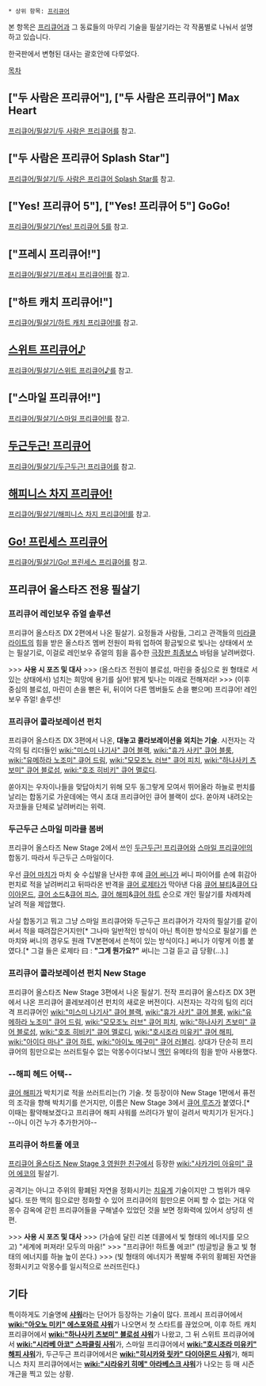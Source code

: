  * 상위 항목: [[프리큐어]]

본 항목은 [[프리큐어]]과 그 동료들의 마무리 기술을 필살기라는 각 작품별로 나눠서 설명하고 있습니다.

한국판에서 변형된 대사는 괄호안에 다루었다.

[[목차]]

== ["두 사람은 프리큐어"], ["두 사람은 프리큐어"] Max Heart ==
[[프리큐어/필살기/두 사람은 프리큐어]]를 참고.
== ["두 사람은 프리큐어 Splash Star"] ==
[[프리큐어/필살기/두 사람은 프리큐어 Splash Star]]를 참고.
== ["Yes! 프리큐어 5"], ["Yes! 프리큐어 5"] GoGo! ==
[[프리큐어/필살기/Yes! 프리큐어 5]]를 참고.
== ["프레시 프리큐어!"] ==
[[프리큐어/필살기/프레시 프리큐어!]]를 참고.
== ["하트 캐치 프리큐어!"] ==
[[프리큐어/필살기/하트 캐치 프리큐어!]]를 참고.
== [[스위트 프리큐어♪]] ==
[[프리큐어/필살기/스위트 프리큐어♪]]를 참고.
== ["스마일 프리큐어!"] ==
[[프리큐어/필살기/스마일 프리큐어!]]를 참고.
== [[두근두근! 프리큐어]] ==
[[프리큐어/필살기/두근두근! 프리큐어]]를 참고.
== [[해피니스 차지 프리큐어!]] ==
[[프리큐어/필살기/해피니스 차지 프리큐어!]]를 참고.
== [[Go! 프린세스 프리큐어]] ==
[[프리큐어/필살기/Go! 프린세스 프리큐어]]를 참고.

== 프리큐어 올스타즈 전용 필살기 ==
=== 프리큐어 레인보우 쥬얼 솔루션 ===
프리큐어 올스타즈 DX 2편에서 나온 필살기. 요정들과 사람들, 그리고 관객들의 [[미라클 라이트]]의 힘을 받은 올스타즈 멤버 전원이 파워 업하여 황금빛으로 빛나는 상태에서 쏘는 필살기로, 이걸로 레인보우 쥬얼의 힘을 흡수한 [[극장판 최종보스]] 바텀을 날려버렸다.

>>> '''사용 시 포즈 및 대사'''
>>> (올스타즈 전원이 블로섬, 마린을 중심으로 원 형태로 서있는 상태에서) 넘치는 희망에 용기를 실어! 밝게 빛나는 미래로 전해져라! 
>>> (이후 중심의 블로섬, 마린이 손을 뻗은 뒤, 뒤이어 다른 멤버들도 손을 뻗으며) 프리큐어! 레인보우 쥬얼! 솔루션!
 
=== 프리큐어 콜라보레이션 펀치 ===
프리큐어 올스타즈 DX 3편에서 나온, '''대놓고 콜라보레이션을 외치는 기술'''. 시전자는 각각의 팀 리더들인 [[wiki:"미스미 나기사" 큐어 블랙]], [[wiki:"휴가 사키" 큐어 블룸]], [[wiki:"유메하라 노조미" 큐어 드림]], [[wiki:"모모조노 러브" 큐어 피치]], [[wiki:"하나사키 츠보미" 큐어 블로섬]], [[wiki:"호조 히비키" 큐어 멜로디]].

쏟아지는 우자이나들을 맞답아치기 위해 모두 동그랗게 모여서 뛰어올라 하늘로 펀치를 날리는 합동기로 가운데에는 역시 초대 프리큐어인 큐어 블랙이 섰다. 쏟아져 내려오는 자코들을 단체로 날려버리는 위력.

=== 두근두근 스마일 미라클 봄버 ===
프리큐어 올스타즈 New Stage 2에서 쓰인 [[두근두근! 프리큐어]]와 [[스마일 프리큐어!]]의 합동기. 따라서 두근두근 스마일이다. 

우선 [[큐어 마치]]가 마치 슛 수십발을 난사한 후에 [[큐어 써니]]가 써니 파이어를 손에 휘감아 펀치로 적을 날려버리고 뒤따라온 반격을 [[큐어 로제타]]가 막아낸 다음 [[큐어 뷰티]]&[[큐어 다이아몬드]], [[큐어 소드]]&[[큐어 피스]], [[큐어 해피]]&[[큐어 하트]] 순으로 개인 필살기를 차례차례 날려 적을 제압했다.

사실 합동기고 뭐고 그냥 스마일 프리큐어와 두근두근 프리큐어가 각자의 필살기를 같이 써서 적을 때려잡은거지만[* 그나마 일반적인 방식이 아닌 특이한 방식으로 필살기를 쓴 마치와 써니의 경우도 원래 TV본편에서 쓴적이 있는 방식이다.] 써니가 이렇게 이름 붙였다.[* 그걸 들은 로제타 曰 : '''"그게 뭔가요?"''' 써니는 그걸 듣고 급 당황(...).]

=== 프리큐어 콜라보레이션 펀치 New Stage ===
프리큐어 올스타즈 New Stage 3편에서 나온 필살기. 전작 프리큐어 올스타즈 DX 3편에서 나온 프리큐어 콜레보레이션 펀치의 새로운 버전이다. 시전자는 각각의 팀의 리더 격 프리큐어인 [[wiki:"미스미 나기사" 큐어 블랙]], [[wiki:"휴가 사키" 큐어 블룸]], [[wiki:"유메하라 노조미" 큐어 드림]], [[wiki:"모모조노 러브" 큐어 피치]], [[wiki:"하나사키 츠보미" 큐어 블로섬]], [[wiki:"호조 히비키" 큐어 멜로디]], [[wiki:"호시조라 미유키" 큐어 해피]], [[wiki:"아이다 마나" 큐어 하트]], [[wiki:"아이노 메구미" 큐어 러블리]]. 상대가 단순히 프리큐어의 힘만으로는 쓰러트릴수 없는 악몽수이다보니 [[맥]]인 유메타의 힘을 받아 사용했다.

=== --해피 헤드 어택-- ===
[[큐어 해피]]가 박치기로 적을 쓰러트리는(?) 기술. 첫 등장이야 New Stage 1편에서 퓨전의 조각을 향해 박치기를 쓴거지만, 이름은 New Stage 3에서 [[큐어 루즈]]가 붙였다.[* 이때는 활약해보겠다고 프리큐어 해피 샤워를 쓰려다가 발이 걸려서 박치기가 된거다.] --아니 이건 누가 추가한거야--

=== 프리큐어 하트풀 에코 ===
{{{#!HTML
<center>
<iframe width="560" height="315" src="//www.youtube.com/embed/02WzNoymr3A" frameborder="0" allowfullscreen></iframe>
</center>
}}}
[[프리큐어 올스타즈 New Stage 3 영원한 친구]]에서 등장한 [[wiki:"사카가미 아유미" 큐어 에코]]의 필살기.

공격기는 아니고 주위의 황폐된 자연을 정화시키는 [[치유계]] 기술이지만 그 범위가 매우 넓다. 또한 맥의 힘으로만 정화할 수 있어 프리큐어의 힘만으론 어찌 할 수 없는 거대 악몽수 감옥에 갇힌 프리큐어들을 구해낼수 있었던 것을 보면 정화력에 있어서 상당히 센 편.

>>> '''사용 시 포즈 및 대사'''
>>> (가슴에 달린 리본 데콜에서 빛 형태의 에너지를 모으고) "세계에 퍼져라! 모두의 마음!"
>>> "프리큐어! 하트풀 에코!" (빙글빙글 돌고 빛 형태의 에너지를 하늘 높이 쏜다.)
>>> (빛 형태의 에너지가 폭발해 주위의 황폐된 자연을 정화시키고 악몽수를 일시적으로 쓰러뜨린다.)

== 기타 ==
특이하게도 기술명에 '''[[샤워]]'''라는 단어가 등장하는 기술이 많다. 프레시 프리큐어에서 '''[[wiki:"아오노 미키" 에스포와르 샤워]]'''가 나오면서 첫 스타트를 끊었으며, 이후 하트 캐치 프리큐어에서 '''[[wiki:"하나사키 츠보미" 블로섬 샤워]]'''가 나왔고, 그 뒤 스위트 프리큐어에서 '''[[wiki:"시라베 아코" 스파클링 사워]]'''가, 스마일 프리큐어에서 '''[[wiki:"호시조라 미유키" 해피 샤워]]'''가, 두근두근 프리큐어에서은 '''[[wiki:"히시카와 릿카" 다이아몬드 샤워]]'''가, 해피니스 차지 프리큐어에서는 '''[[wiki:"시라유키 히메" 아라베스크 샤워]]'''가 나오는 등 매 시즌 개근을 찍고 있는 상황. 
